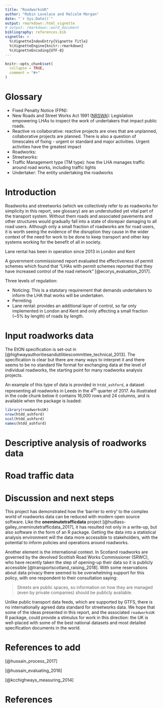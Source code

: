 ```yaml
---
title: "RoadworksUK"
author: "Robin Lovelace and Malcolm Morgan"
date: "`r Sys.Date()`"
output: rmarkdown::html_vignette
# output: rmarkdown::word_document
bibliography: references.bib
vignette: >
  %\VignetteIndexEntry{Vignette Title}
  %\VignetteEngine{knitr::rmarkdown}
  %\VignetteEncoding{UTF-8}
---
```


```r
knitr::opts_chunk$set(
  collapse = TRUE,
  comment = "#>"
)
```

# Glossary

- Fixed Penalty Notice (FPN):
- New Roads and Street Works Act 1991 ([NRSWA](http://www.legislation.gov.uk/ukpga/1991/22/contents)): Legislation empowering LHAs to inspect the work of undertakers that impact public roads.
<!-- todo: check -->
- Reactive vs collaborative: reactive projects are ones that are unplanned, collaborative projects are planned. There is also a question of timescales of fixing - urgent or standard and major activities. Urgent activities have the greatest impact
- Roadworks:
- Streetworks: 
- Traffic Management type (TM type): how the LHA manages traffic around road works, including traffic lights
- Undertaker: The entity undertaking the roadworks



# Introduction

Roadworks and streetworks (which we collectively refer to as roadworks for simplicity in this report, see glossary) are an understudied yet vital part of the transport system.
Without them roads and associated pavements and other structures would gradually fall into a state of disrepair damaging to all road users.
Although only a small fraction of roadworks are for road users,
<!-- (xx% as revealed subseqently in the report) -->
it is worth seeing the evidence of the disruption they cause in the wider context of the need for work to be done to keep transport and other key systems working for the benefit of all in society.

Lane rental has been in operation since 2013 in London and Kent

A government commissioned report evaluated the effectiveness of permit schemes which found that "LHAs with permit schemes reported that they have increased control of the road network" [@ecorys_evaluation_2017].



Three levels of regulation:

- Noticing: This is a statutary requirement that demands undertakers to inform the LHA that works will be undertaken.
- Permiting
- Lane rental: provides an additional layer of control, so far only implemented in London and Kent and only affecting a small fraction (~5% by length) of roads by length.

# Input roadworks data

The EtON specification is set-out in [@highwayauthoritiesandutilitiescommittee_technical_2013].
The specification is clear but there are many ways to interpret it and there seems to be no standard file format for exchanging data at the level of individual roadworks, the starting point for many roadworks analysis projects.

An example of this type of data is provided in `htdd_ashford`, a dataset representing all roadworks in Leeds in the 4^th^ quarter of 2017.
As illustrated in the code chunk below it contains 16,000 rows and 24 columns, and is available when the package is loaded:

```r
library(roadworksUK)
nrow(htdd_ashford)
ncol(htdd_ashford)
names(htdd_ashford)
```


# Descriptive analysis of roadworks data

# Road traffic data

# Discussion and next steps

This project has demonstrated how the 'barrier to entry' to the complex world of roadworks data can be reduced with modern open source software.
Like the **oneminutetrafficdata** project [@hudlass-galley_oneminutetrafficdata_2017], it has resulted not only in a write-up, but also software in the form of an R package.
Getting the data into a statistical analysis environment will the data more accessible to stakeholders, with the potential to inform policies and operations around roadworks.


Another element is the international context.
In Scotland roadworks are governed by the devolved Scottish Road Works Commissioner (SRWC), who have recently taken the step of opening-up their data so it is publicly accessible [@transportscotland_raising_2018].
With some reservations about data privacy there seemed to be overwhelming support for this policy, with one respondent to their consultation saying:

> Streets are public spaces, so 
information on how they are
managed (even by private companies) should be publicly
available.

Unlike public transport data feeds, which are supported by GTFS, there is no internationally agreed data standard for streetworks data. 
We hope that some of the ideas presented in this report, and the associated `roadworksUK` R package, could provide a stimulus for work in this direction:
the UK is well-placed with some of the best national datasets and most detailed specification documents in the world.

# References to add

[@hussain_process_2017]

[@hussain_evaluating_2016]

[@kcchighways_measuring_2014]

# References
